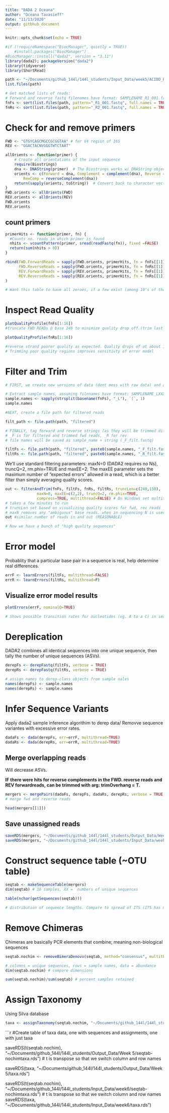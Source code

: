 ```yaml
---
title: "DADA 2 Oceana"
author: "Oceana Tavasieff"
date: "11/13/2020"
output: gitbhub_document
---
```


```r
knitr::opts_chunk$set(echo = TRUE)
```

```r
#if (!requireNamespace("BiocManager", quietly = TRUE))
    #install.packages("BiocManager")
#BiocManager::install("dada2", version = "3.11")
library(dada2); packageVersion("dada2")
library(tidyverse)
library(ShortRead)

```

```r
path <- "~/Documents/github_144l/144l_students/Input_Data/week5/ACIDD_Remin_fastq/"
list.files(path)

# Get matched lists of reads:
# Forward and reverse fastq filenames have format: SAMPLENAME_R1_001.fastq and SAMPLENAME_R2_001.fastq
fnFs <- sort(list.files(path, pattern="_R1_001.fastq", full.names = TRUE))
fnRs <- sort(list.files(path, pattern="_R2_001.fastq", full.names = TRUE))

```

# Check for and remove primers

```r
FWD <- "GTGYCAGCMGCCGCGGTAA" # for V4 region of 16S
REV <- "GGACTACNVGGGTWTCTAAT" 

allOrients <- function(primer) {
    # Create all orientations of the input sequence
    require(Biostrings)
    dna <- DNAString(primer)  # The Biostrings works w/ DNAString objects rather than character vectors
    orients <- c(Forward = dna, Complement = complement(dna), Reverse = reverse(dna), 
        RevComp = reverseComplement(dna))
    return(sapply(orients, toString))  # Convert back to character vector
}
FWD.orients <- allOrients(FWD)
REV.orients <- allOrients(REV)
FWD.orients
REV.orients
```

## count primers

```r
primerHits <- function(primer, fn) {
  #Counts no. reads in which primer is found
  nhits <- vcountPattern(primer, sread(readFastq(fn)), fixed =FALSE)
  return(sum(nhits > 0))
}

rbind(FWD.ForwardReads = sapply(FWD.orients, primerHits, fn = fnFs[[1]]),
      FWD.ReverseReads = sapply(FWD.orients, primerHits, fn = fnRs[[1]]),
      REV.ForwardReads = sapply(REV.orients, primerHits, fn = fnFs[[1]]),
      REV.ReverseReads = sapply(REV.orients, primerHits, fn = fnRs[[1]])
)

# Want this table to have all zeroes, if a few exist (among 10's of thousands of reads), its ok
```

# Inspect Read Quality

```r
plotQualityProfile(fnFs[1:16])
#truncate FWD READs @ base 240 to minimize quality drop off.(trim last 10 nucleotides)
```

```r
plotQualityProfile(fnRs[1:16])

#reverse strand poorer quality as expected. Quality drops of at about 150bp.
# Trimming poor quality regions improves sensitivty of error model
```

# Filter and Trim

```r
# FIRST, we create new versions of data (dont mess with raw data) and a new folder for filtered reads

# Extract sample names, assuming filenames have format: SAMPLENAME_LXXX.fastq
sample.names <- sapply(strsplit(basename(fnFs), "_L"), `[`, 1)
sample.names

#NEXT, create a file path for filtered reads

filt_path <- file.path(path, "filtered")

# FINALLY, tag forward and reverse strings (as they will be trimmed differently) 
# _F is for filtered and trimmed fwd reads, _R for rev
# file names will be saved as sample_name + string (_F_filt.fastq)

filtFs <- file.path(path, "filtered", paste0(sample.names, "_F_filt.fastq.gz"))
filtRs <- file.path(path, "filtered", paste0(sample.names, "_R_filt.fastq.gz"))

```

We’ll use standard filtering parameters: maxN=0 (DADA2 requires no Ns), truncQ=2, rm.phix=TRUE and maxEE=2. The maxEE parameter sets the maximum number of “expected errors” allowed in a read, which is a better filter than simply averaging quality scores.

```r
out <- filterAndTrim(fnFs, filtFs, fnRs, filtRs, truncLen=c(240,150),
              maxN=0, maxEE=c(2,2), truncQ=2, rm.phix=TRUE,
              compress=TRUE, multithread=FALSE) # On Windows set multithread=FALSE
# takes a few minutes to run
# truncLen set based on visualizing quality scores for fwd, rev reads
# maxN removes any "ambiguous" base reads. when in sequencing N is used as a placeholder for an uncertain nucleotide
out #similar number of reads in and out (REASONABLE)

# Now we have a bunch of "high quality sequences"
```

# Error model

Probablity that a particular base pair in a sequence is real, help determine real differences.

```r
errF <- learnErrors(filtFs, multithread=FALSE)
errR <- learnErrors(filtRs, multithread=F)
```

## Visualize error model results

```r
plotErrors(errF, nominalQ=TRUE)

# Shows possible transition rates for nucleotides (eg. A to a C) in sequencing. points are observed error rates based on quality scores. red line shows error rates expected. black line is model fit to error rates. error rates decrease with quality score
```

# Dereplication

DADA2 combines all identical sequences into one unique sequence, then tally the number of unique sequences (ASVs).

```r
derepFs <- derepFastq(filtFs, verbose = TRUE)
derepRs <- derepFastq(filtRs, verbose = TRUE)

# assign names to derep-class objects from sample nales
names(derepFs) <- sample.names
names(derepRs) <- sample.names
```

# Infer Sequence Variants

Apply dada2 sample inference algorithim to derep data/ Removve sequence variantes with excessive error rates. 

```r
dadaFs <- dada(derepFs, err=errF, multithread=TRUE)
dadaRs <- dada(derepRs, err=errR, multithread=TRUE)
```

## Merge overlapping reads

Will decrease ASVs.

**IF there were hits for reverse complements in the FWD. reverse reads and REV forwardreads, can be trimmed with arg:  trimOverhang = T. **

```r
mergers <- mergePairs(dadaFs, derepFs, dadaRs, derepRs, verbose = TRUE, trimOverhang = T) 
# merge fwd and reverse reads

```

```r
head(mergers[[1]])

```

## Save unassigned reads

```r
saveRDS(mergers, "~/Documents/github_144l/144l_students/Output_Data/Week 5/dada_merged.rds")
saveRDS(mergers, "~/Documents/github_144l/144l_students/Input_Data/week6/dada_merged.rds")
```


# Construct sequence table (~OTU table)

```r
seqtab <- makeSequenceTable(mergers)
dim(seqtab) # 16 samples, XX =  numbers of unique sequences
```

```r
table(nchar(getSequences(seqtab)))

# distribution of sequence lengths. Compare to spread of ITS (ITS has much broader)
```

# Remove Chimeras

Chimeras are basically PCR elements that combine; meaning non-biological sequences

```r
seqtab.nochim <- removeBimeraDenovo(seqtab, method="consensus", multithread=TRUE, verbose=TRUE)

# columns = unique sequences, rows = sample names, data = abundance
dim(seqtab.nochim) # compare dimensions
```

```r
sum(seqtab.nochim)/sum(seqtab) # percent samples retained
```


# Assign Taxonomy

Using Silva database
```r
taxa <- assignTaxonomy(seqtab.nochim, "~/Documents/github_144l/144l_students/Input_Data/week5/Reference_Database/silva_nr_v138_train_set.fa", multithread = TRUE)
```

```r
#Create table of taxa data, one with sequences and assignments, one with just taxa

saveRDS(t(seqtab.nochim), "~/Documents/github_144l/144l_students/Output_Data/Week 5/seqtab-nochimtaxa.rds") # t is transpose so that we switch column and row names


saveRDS(taxa, "~/Documents/github_144l/144l_students/Output_Data/Week 5/taxa.rds")


saveRDS(t(seqtab.nochim), "~/Documents/github_144l/144l_students/Input_Data/week6/seqtab-nochimtaxa.rds") # t is transpose so that we switch column and row names
saveRDS(taxa, "~/Documents/github_144l/144l_students/Input_Data/week6/taxa.rds")